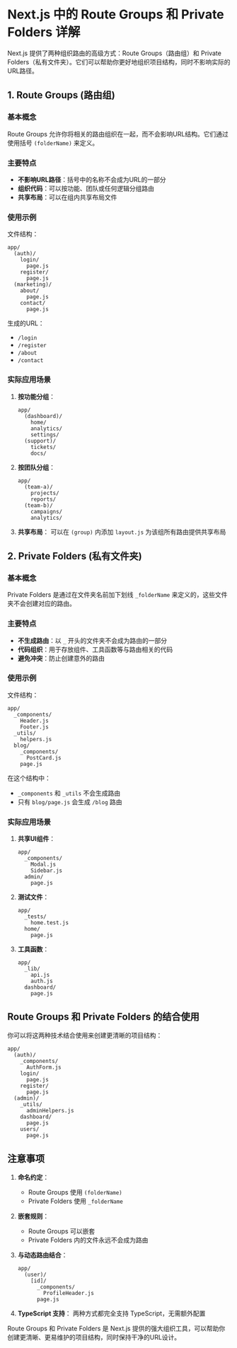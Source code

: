 # Next.js 中的 Route Groups 和 Private Folders 详解

Next.js 提供了两种组织路由的高级方式：Route Groups（路由组）和 Private Folders（私有文件夹）。它们可以帮助你更好地组织项目结构，同时不影响实际的URL路径。

## 1. Route Groups (路由组)

### 基本概念

Route Groups 允许你将相关的路由组织在一起，而不会影响URL结构。它们通过使用括号 `(folderName)` 来定义。

### 主要特点

- **不影响URL路径**：括号中的名称不会成为URL的一部分
- **组织代码**：可以按功能、团队或任何逻辑分组路由
- **共享布局**：可以在组内共享布局文件

### 使用示例

文件结构：
```
app/
  (auth)/
    login/
      page.js
    register/
      page.js
  (marketing)/
    about/
      page.js
    contact/
      page.js
```

生成的URL：
- `/login`
- `/register` 
- `/about`
- `/contact`

### 实际应用场景

1. **按功能分组**：
   ```
   app/
     (dashboard)/
       home/
       analytics/
       settings/
     (support)/
       tickets/
       docs/
   ```

2. **按团队分组**：
   ```
   app/
     (team-a)/
       projects/
       reports/
     (team-b)/
       campaigns/
       analytics/
   ```

3. **共享布局**：
   可以在 `(group)` 内添加 `layout.js` 为该组所有路由提供共享布局

## 2. Private Folders (私有文件夹)

### 基本概念

Private Folders 是通过在文件夹名前加下划线 `_folderName` 来定义的，这些文件夹不会创建对应的路由。

### 主要特点

- **不生成路由**：以 `_` 开头的文件夹不会成为路由的一部分
- **代码组织**：用于存放组件、工具函数等与路由相关的代码
- **避免冲突**：防止创建意外的路由

### 使用示例

文件结构：
```
app/
  _components/
    Header.js
    Footer.js
  _utils/
    helpers.js
  blog/
    _components/
      PostCard.js
    page.js
```

在这个结构中：
- `_components` 和 `_utils` 不会生成路由
- 只有 `blog/page.js` 会生成 `/blog` 路由

### 实际应用场景

1. **共享UI组件**：
   ```
   app/
     _components/
       Modal.js
       Sidebar.js
     admin/
       page.js
   ```

2. **测试文件**：
   ```
   app/
     _tests/
       home.test.js
     home/
       page.js
   ```

3. **工具函数**：
   ```
   app/
     _lib/
       api.js
       auth.js
     dashboard/
       page.js
   ```

## Route Groups 和 Private Folders 的结合使用

你可以将这两种技术结合使用来创建更清晰的项目结构：

```
app/
  (auth)/
    _components/
      AuthForm.js
    login/
      page.js
    register/
      page.js
  (admin)/
    _utils/
      adminHelpers.js
    dashboard/
      page.js
    users/
      page.js
```

## 注意事项

1. **命名约定**：
   - Route Groups 使用 `(folderName)`
   - Private Folders 使用 `_folderName`

2. **嵌套规则**：
   - Route Groups 可以嵌套
   - Private Folders 内的文件永远不会成为路由

3. **与动态路由结合**：
   ```
   app/
     (user)/
       [id]/
         _components/
           ProfileHeader.js
         page.js
   ```

4. **TypeScript 支持**：
   两种方式都完全支持 TypeScript，无需额外配置

Route Groups 和 Private Folders 是 Next.js 提供的强大组织工具，可以帮助你创建更清晰、更易维护的项目结构，同时保持干净的URL设计。